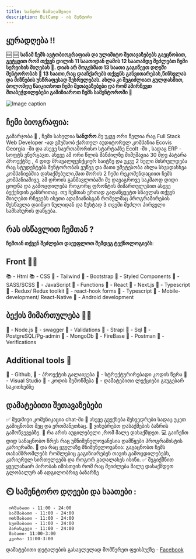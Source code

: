 ```yaml
---
title: სანდრო წამალაშვილი
description: BitCamp - ის მენტორი
---
```


## ყურადღება !!

🆘 🆘 **სანამ ჩემს ავტობიოგრაფიას და ულიმიტო შეთავაზებებს გაეცნობით, გეტყვით რომ თქვენ დილის 11 საათიდან ღამის 12 საათამდე შეძლებთ ჩემი სერვისის მიღებას 😤.
დიახ არ მოგესმათ 13 საათი გაგიწევთ დღეში მენტორობას 🤯 13 საათი,რაც დააჩქარებს თქვენს განვითარებას,წინსვლას და მიზნების უსწრაფესად შესრულებას.
ახლა კი შეგიძლიათ გულდასმით, ბოლომდე წაიკითხოთ ჩემი შეთავაზებები და რომ ამირჩევთ შთაბეჭდილებები გამიზიაროთ ჩემს სამენტოროში 🥰**

![Image caption](/images/mentors/Alexander-Tsamalashvili.jpg)

## ჩემი ბიოგრაფია:

გამარჯობა 🥰 , ჩემი სახელია **სანდრო**.მე უკვე ორი წელია რაც Full Stack Web Developer -ად ვმუშაობ ქართულ აუდიტორულ კომპანია Ecovis Georgia -ში და ასევე საერთაშორისო სტარტაპზე EcoIt -ში , სადაც ERP - სოფტს ვნერგავთ.
ასევე ამ ორი წლის მანძილზე მიმუშავია 30 მდე პატარა პროექტზე , 
4 დიდ მრავალფუნქციურ საიტზე და უკვე 2 წელი მისრულდება რაც სტუდენტებს მენტორობას ვუწევ და მათი უმეტესობა ახლა სხვადასხვა კომპანიებშია დასაქმებული,მათ შორის 2 ჩემი რეკომენდაციით ჩემს კომპანიაშივე.
ამ დროის განმავლობაში მე დავაგროვე საკმაოდ დიდი ცოდნა და გამოცდილება როგორც ფრონტის მიმართულებით ასევე ბექენდის განხრითაც. 
თუ ჩემთან ერთად გადაწყვეტთ სწავლას თქვენ მიიღებთ რჩევებს ისეთი ადამიანისგან რომელმაც პროგრამირების შესწავლა დაიწყო ნულიდან და ზუსტად 3 თვეში შეძლო პირველი სამსახურის დაწყება.

## რას ისწავლით ჩემთან ?

**ჩემთან თქვენ შეძლებთ დაეუფლოთ შემდეგ ტექნოლოგიებს**:

## Front 👨‍💻

📚 - Html
📚 - CSS
📖 - Tailwind
📖 - Bootstrap
📖 - Styled Components
📖 - SASS/SCSS
📖 - JavaScript
📖 - Functions
📖 - React
📖 - Next.js
📖 - Typescript
📖 - Redux/ Redux toolkit
📖 - react-hook forms
📖 - Typescript
📱 - Mobile-development/ React-Native
📱 - Android development

## ბექის მიმართულება 👨‍💻

📖 - Node.js
📖 - swagger
📖 - Validations
📖 - Strapi
📖 - Sql
📖 - PostgreSQL/Pg-admin
📖 - MongoDb
📖 - FireBase
📖 - Postman
📖 - Verifications

## Additional tools 🧰

📖 - Github,
📖 - პროექტის გალაივება
📖 - სტრუქტურირებადი კოდის წერა
📖 - Visual Studio
📖 - კოდის შემოწმება
📖 - დამატებითი ლექციები გაუგებარ საკითხებზე

## დამატებითი შეთავაზებები

✅ მუდმივი კომუნიკაცია chat-ში
🤝 ასევე გვექნება შეხვედრები სადაც უკეთ გამიცნობთ მეც და ერთმანეთსაც.
🤩 ვისუბრებთ დასაქმების ბაზრის გამოწვევებზე.
🥰 რა არის აუცილებელი ,რომ მალე დასაქმდეთ.
💻 გაიჩენთ დიდ სანაცნობო წრეს რაც უმნიშვნელოვანესია დამწყები პროგრამისტის კარიერაში.
🥳 და რაც ყველაზე მნიშვნელოვანია: გაგაცნობთ ჩემს თანამშრომლებს რომლებიც გაგიზიარებენ თავის გამოცდილებებს, კარიერულ სირთულეებს და როგორ გადალახეს ისინი.
✅ შეგიქმნით ყველანაირ პირობას იმისთვის რომ რაც შეიძლება მალე დასაქმდეთ გლობალურ ან ადგილობრივ ბაზარზე

## ⏲️ სამენტორო დღეები და საათები :

     ორშაბათი - 11:00 - 24:00
     სამშაბათი - 11:00 - 24:00
     ოთხშაბათი - 11:00 - 24:00
     ხუთშაბათი - 11:00 - 24:00
     პარასკევი - 11:00 - 24:00
     შაბათი- 11:00-3:00
     კვირა- 11:00-3:00

დამატებითი დეტალების გასავლელად მომწერეთ ფეისბუქზე - [Facebook](https://www.facebook.com/aleqsandre.tsamalashvili/)
